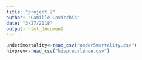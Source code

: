 ```yaml
---
title: "project 2"
author: "Camille Cavicchio"
date: "3/27/2018"
output: html_document
---
```


```r
under5mortality<-read_csv("under5mortality.csv")
hivprev<-read_csv("hivprevalence.csv")

```
